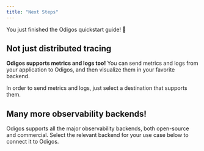 ```yaml
---
title: "Next Steps"
---
```


You just finished the Odigos quickstart guide! 🎉

## Not just distributed tracing

**Odigos supports metrics and logs too!** You can send metrics and logs from your
application to Odigos, and then visualize them in your favorite backend.

In order to send metrics and logs, just select a destination that supports them.

## Many more observability backends!

Odigos supports all the major observability backends, both open-source and commercial.
Select the relevant backend for your use case below to connect it to Odigos.

<CardGroup cols={4}>
  <Card title="AWS S3" href="/backends/awss3" />
  <Card title="Azure Blob Storage" href="/backends/azureblob" />
  <Card title="Coralogix" href="/backends/coralogix" />
  <Card title="Datadog" href="/backends/datadog" />
  <Card title="Elasticsearch" href="/backends/elasticsearch" />
  <Card title="Grafana Cloud Loki" href="/backends/grafanacloudloki" />
  <Card title="Grafana Cloud Prometheus" href="/backends/grafanacloudprometheus" />
  <Card title="Grafana Cloud Tempo" href="/backends/grafanacloudtempo" />
  <Card title="Google Cloud Storage" href="/backends/gcs" />
  <Card title="Google Cloud Monitoring" href="/backends/googlecloud" />
  <Card title="Honeycomb" href="/backends/honeycomb" />
  <Card title="Jaeger" href="/backends/jaeger" />
  <Card title="Lightstep" href="/backends/lightstep" />
  <Card title="Logz.io" href="/backends/logzio" />
  <Card title="Loki" href="/backends/loki" />
  <Card title="New Relic" href="/backends/newrelic" />
  <Card title="OpenTelemetry" href="/backends/opentelemetry" />
  <Card title="OpsVerse" href="/backends/opsverse" />
  <Card title="Prometheus" href="/backends/prometheus" />
  <Card title="Qryn" href="/backends/qryn" />
  <Card title="Quickwit" href="/backends/quickwit" />
  <Card title="Sentry" href="/backends/sentry" />
  <Card title="SigNoz" href="/backends/signoz" />
  <Card title="Splunk" href="/backends/splunk" />
  <Card title="Tempo" href="/backends/tempo" />
  <Card title="Causely" href="/backends/causely" />
</CardGroup>